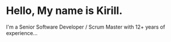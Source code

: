 # Hello, My name is Kirill.

I'm a Senior Software Developer / Scrum Master with 12+ years of experience...
